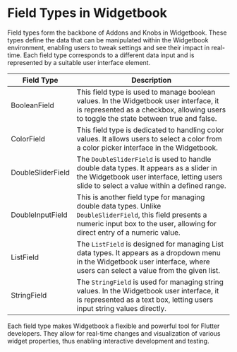 # Field Types in Widgetbook

Field types form the backbone of Addons and Knobs in Widgetbook. These types define the
data that can be manipulated within the Widgetbook environment, enabling users to tweak
settings and see their impact in real-time. Each field type corresponds to a different
data input and is represented by a suitable user interface element.

| Field Type        | Description                                                                                                                                                                               |
| ----------------- | ----------------------------------------------------------------------------------------------------------------------------------------------------------------------------------------- |
| BooleanField      | This field type is used to manage boolean values. In the Widgetbook user interface, it is represented as a checkbox, allowing users to toggle the state between true and false.           |
| ColorField        | This field type is dedicated to handling color values. It allows users to select a color from a color picker interface in the Widgetbook.                                                 |
| DoubleSliderField | The `DoubleSliderField` is used to handle double data types. It appears as a slider in the Widgetbook user interface, letting users slide to select a value within a defined range.       |
| DoubleInputField  | This is another field type for managing double data types. Unlike `DoubleSliderField`, this field presents a numeric input box to the user, allowing for direct entry of a numeric value. |
| ListField         | The `ListField` is designed for managing List data types. It appears as a dropdown menu in the Widgetbook user interface, where users can select a value from the given list.             |
| StringField       | The `StringField` is used for managing string values. In the Widgetbook user interface, it is represented as a text box, letting users input string values directly.                      |

Each field type makes Widgetbook a flexible and powerful tool for Flutter developers. They
allow for real-time changes and visualization of various widget properties, thus enabling
interactive development and testing.

